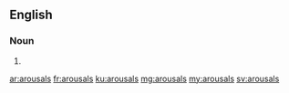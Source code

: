 ==English==

===Noun===
{{head|en|plural}}

# {{plural of|arousal|lang=en}}

[[ar:arousals]]
[[fr:arousals]]
[[ku:arousals]]
[[mg:arousals]]
[[my:arousals]]
[[sv:arousals]]